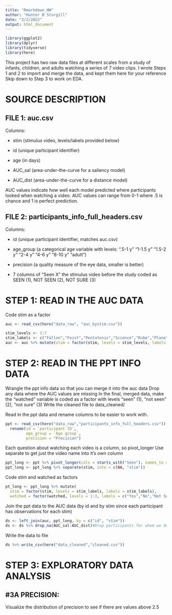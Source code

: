 ```yaml
---
title: "Rmarkdown_HW"
author: "Hunter B Sturgill"
date: "3/2/2022"
output: html_document
---
```

```r
library(ggplot2)
library(dplyr)
library(tidyverse)
library(here)
```
This project has two raw data files at different scales from a study of
infants, children, and adults watching a series of 7 video clips. I wrote Steps 1 and 2 to import and merge the data, and kept them here for your reference
Skip down to Step 3 to work on EDA.

# SOURCE DESCRIPTION
## FILE 1: auc.csv

Columns: 

* stim (stimulus video, levels/labels provided below)
         
* id (unique participant identifier)
         
* age (in days)
         
* AUC_sal (area-under-the-curve for a saliency model)
         
* AUC_dist (area-under-the-curve for a distance model)
         
AUC values indicate how well each model predicted where participants looked 
when watching a video.
AUC values can range from 0-1 where .5 is chance and 1 is perfect prediction.

## FILE 2: participants_info_full_headers.csv
Columns:

* id (unique participant identifier, matches auc.csv)
          
* age_group (a categorical age variable with levels:
             ".5-1 y" "1-1.5 y" "1.5-2 y" "2-4 y" "4-6 y" "8-10 y" "adult") 
             
* precision (a quality measure of the eye data, smaller is better)
          
* 7 columns of "Seen X" the stimulus video before the study
             coded as SEEN (1), NOT SEEN (2), NOT SURE (3) 
            
# STEP 1: READ IN THE AUC DATA
Code stim as a factor
```r
auc <- read_csv(here("data_raw", "auc_bystim.csv"))

stim_levels <- 1:7
stim_labels <- c("Fallon","Feist","Pentatonix","Science","Rube","Plane","Dogs")
auc <- auc %>% mutate(stim = factor(stim, levels = stim_levels, labels = stim_labels))

```

# STEP 2: READ IN THE PPT INFO DATA

Wrangle the ppt info data so that you can merge it into the auc data
Drop any data where the AUC values are missing
In the final, merged data, make the "watched" variable is coded as a factor with 
  levels "seen" (1), "not seen" (2), "not sure" (3) 
Write the cleaned file to data_cleaned/

Read in the ppt data and rename columns to be easier to work with.

```r
ppt <- read_csv(here("data_raw","participants_info_full_headers.csv")) %>% 
  rename(id = `participant ID`,
         age_group = `Age group`,
         precision = "Precision")

```
Each question about watching each video is a column, so pivot_longer
Use separate to get just the video name into it's own column

```r
ppt_long <- ppt %>% pivot_longer(cols = starts_with("Seen"), names_to = "stim", values_to = "watched")
ppt_long <- ppt_long %>% separate(stim, into = c(NA, "stim"))

```

Code stim and watched as factors

```r
pt_long <- ppt_long %>% mutate(
  stim = factor(stim, levels = stim_labels, labels = stim_labels),
  watched = factor(watched, levels = 1:3, labels = c("Yes","No","Not Sure")))
```

Join the ppt data to the AUC data (by id and by stim since each participant has observations for each stim)
```r
ds <- left_join(auc, ppt_long, by = c("id", "stim"))
ds <- ds %>% drop_na(AUC_sal:AUC_dist)#Drop participants for whom we don't have data for the DV
```

Write the data to file
```r
ds %>% write_csv(here("data_cleaned","cleaned.csv"))
```
# STEP 3: EXPLORATORY DATA ANALYSIS
## #3A PRECISION:
Visualize the distribution of precision to see if there are values above 2.5
```r
```
